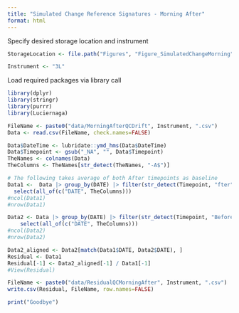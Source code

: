 ```yaml
---
title: "Simulated Change Reference Signatures - Morning After"
format: html
---
```


Specify desired storage location and instrument

```r
StorageLocation <- file.path("Figures", "Figure_SimulatedChangeMorning")

Instrument <- "3L"
```

Load required packages via library call 
```r
library(dplyr)
library(stringr)
library(purrr)
library(Luciernaga)
```

```r
FileName <- paste0("data/MorningAfterQCDrift", Instrument, ".csv")
Data <- read.csv(FileName, check.names=FALSE)

Data$DateTime <- lubridate::ymd_hms(Data$DateTime)
Data$Timepoint <- gsub("_NA", "", Data$Timepoint)
TheNames <- colnames(Data)
TheColumns <- TheNames[str_detect(TheNames, "-A$")]

# The following takes average of both After timepoints as baseline
Data1 <-  Data |> group_by(DATE) |> filter(str_detect(Timepoint, "fter")) |>
  select(all_of(c("DATE", TheColumns)))
#ncol(Data1)
#nrow(Data1)

Data2 <- Data |> group_by(DATE) |> filter(str_detect(Timepoint, "Before_Evening")) |>
    select(all_of(c("DATE", TheColumns)))
#ncol(Data2)
#nrow(Data2)

Data2_aligned <- Data2[match(Data1$DATE, Data2$DATE), ]
Residual <- Data1
Residual[-1] <- Data2_aligned[-1] / Data1[-1]
#View(Residual)
```

```r
FileName <- paste0("data/ResidualQCMorningAfter", Instrument, ".csv")
write.csv(Residual, FileName, row.names=FALSE)
```

```r
print("Goodbye")
```

